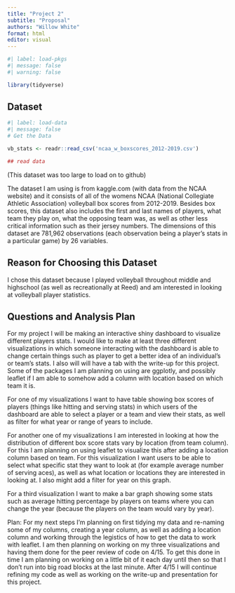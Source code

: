```yaml
---
title: "Project 2"
subtitle: "Proposal"
authors: "Willow White"
format: html
editor: visual
---
```


```r
#| label: load-pkgs
#| message: false
#| warning: false

library(tidyverse)
```

## Dataset

```r
#| label: load-data
#| message: false
# Get the Data

vb_stats <- readr::read_csv('ncaa_w_boxscores_2012-2019.csv')

## read data 
```

(This dataset was too large to load on to github)

The dataset I am using is from kaggle.com (with data from the NCAA website) and it consists of all of the womens NCAA (National Collegiate Athletic Association) volleyball box scores from 2012-2019. Besides box scores, this dataset also includes the first and last names of players, what team they play on, what the opposing team was, as well as other less critical information such as their jersey numbers. The dimensions of this dataset are 781,962 observations (each observation being a player's stats in a particular game) by 26 variables.

## Reason for Choosing this Dataset

I chose this dataset because I played volleyball throughout middle and highschool (as well as recreationally at Reed) and am interested in looking at volleyball player statistics.

## Questions and Analysis Plan

For my project I will be making an interactive shiny dashboard to visualize different players stats. I would like to make at least three different visualizations in which someone interacting with the dashboard is able to change certain things such as player to get a better idea of an individual's or team's stats. I also will will have a tab with the write-up for this project. Some of the packages I am planning on using are ggplotly, and possibly leaflet if I am able to somehow add a column with location based on which team it is.

For one of my visualizations I want to have table showing box scores of players (things like hitting and serving stats) in which users of the dashboard are able to select a player or a team and view their stats, as well as filter for what year or range of years to include.

For another one of my visualizations I am interested in looking at how the distribution of different box score stats vary by location (from team column). For this I am planning on using leaflet to visualize this after adding a location column based on team. For this visualization I want users to be able to select what specific stat they want to look at (for example average number of serving aces), as well as what location or locations they are interested in looking at. I also might add a filter for year on this graph.

For a third visualization I want to make a bar graph showing some stats such as average hitting percentage by players on teams where you can change the year (because the players on the team would vary by year).

Plan: For my next steps I'm planning on first tidying my data and re-naming some of my columns, creating a year column, as well as adding a location column and working through the legistics of how to get the data to work with leaflet. I am then planning on working on my three visualizations and having them done for the peer review of code on 4/15. To get this done in time I am planning on working on a little bit of it each day until then so that I don't run into big road blocks at the last minute. After 4/15 I will continue refining my code as well as working on the write-up and presentation for this project.
